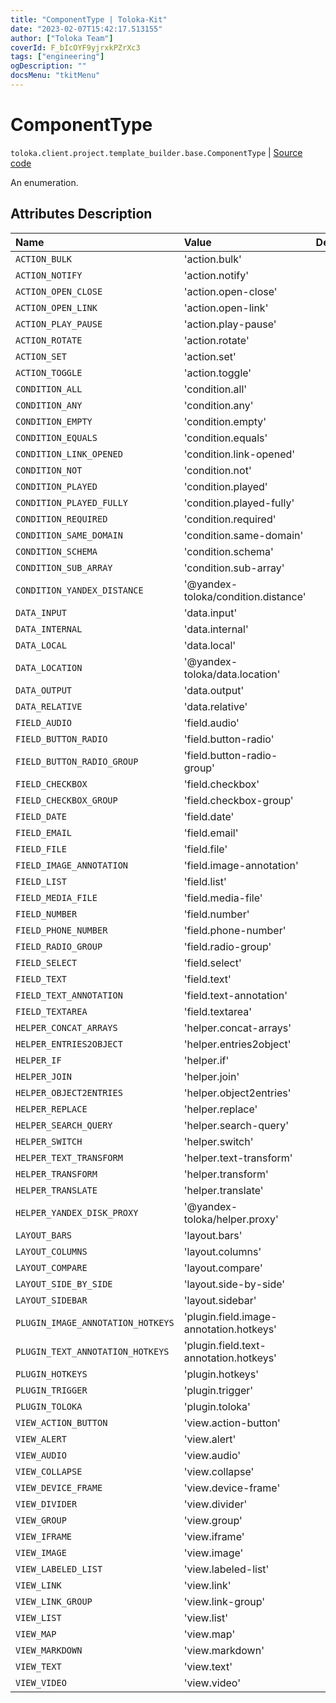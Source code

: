 ```yaml
---
title: "ComponentType | Toloka-Kit"
date: "2023-02-07T15:42:17.513155"
author: ["Toloka Team"]
coverId: F_bIcOYF9yjrxkPZrXc3
tags: ["engineering"]
ogDescription: ""
docsMenu: "tkitMenu"
---
```


# ComponentType
`toloka.client.project.template_builder.base.ComponentType` | [Source code](https://github.com/Toloka/toloka-kit/blob/v1.1.3/src/client/project/template_builder/base.py#L24)

An enumeration.

## Attributes Description

| Name | Value | Description |
| :------| :-----------| :----------| 
`ACTION_BULK`|'action.bulk'|
`ACTION_NOTIFY`|'action.notify'|
`ACTION_OPEN_CLOSE`|'action.open-close'|
`ACTION_OPEN_LINK`|'action.open-link'|
`ACTION_PLAY_PAUSE`|'action.play-pause'|
`ACTION_ROTATE`|'action.rotate'|
`ACTION_SET`|'action.set'|
`ACTION_TOGGLE`|'action.toggle'|
`CONDITION_ALL`|'condition.all'|
`CONDITION_ANY`|'condition.any'|
`CONDITION_EMPTY`|'condition.empty'|
`CONDITION_EQUALS`|'condition.equals'|
`CONDITION_LINK_OPENED`|'condition.link-opened'|
`CONDITION_NOT`|'condition.not'|
`CONDITION_PLAYED`|'condition.played'|
`CONDITION_PLAYED_FULLY`|'condition.played-fully'|
`CONDITION_REQUIRED`|'condition.required'|
`CONDITION_SAME_DOMAIN`|'condition.same-domain'|
`CONDITION_SCHEMA`|'condition.schema'|
`CONDITION_SUB_ARRAY`|'condition.sub-array'|
`CONDITION_YANDEX_DISTANCE`|'@yandex-toloka/condition.distance'|
`DATA_INPUT`|'data.input'|
`DATA_INTERNAL`|'data.internal'|
`DATA_LOCAL`|'data.local'|
`DATA_LOCATION`|'@yandex-toloka/data.location'|
`DATA_OUTPUT`|'data.output'|
`DATA_RELATIVE`|'data.relative'|
`FIELD_AUDIO`|'field.audio'|
`FIELD_BUTTON_RADIO`|'field.button-radio'|
`FIELD_BUTTON_RADIO_GROUP`|'field.button-radio-group'|
`FIELD_CHECKBOX`|'field.checkbox'|
`FIELD_CHECKBOX_GROUP`|'field.checkbox-group'|
`FIELD_DATE`|'field.date'|
`FIELD_EMAIL`|'field.email'|
`FIELD_FILE`|'field.file'|
`FIELD_IMAGE_ANNOTATION`|'field.image-annotation'|
`FIELD_LIST`|'field.list'|
`FIELD_MEDIA_FILE`|'field.media-file'|
`FIELD_NUMBER`|'field.number'|
`FIELD_PHONE_NUMBER`|'field.phone-number'|
`FIELD_RADIO_GROUP`|'field.radio-group'|
`FIELD_SELECT`|'field.select'|
`FIELD_TEXT`|'field.text'|
`FIELD_TEXT_ANNOTATION`|'field.text-annotation'|
`FIELD_TEXTAREA`|'field.textarea'|
`HELPER_CONCAT_ARRAYS`|'helper.concat-arrays'|
`HELPER_ENTRIES2OBJECT`|'helper.entries2object'|
`HELPER_IF`|'helper.if'|
`HELPER_JOIN`|'helper.join'|
`HELPER_OBJECT2ENTRIES`|'helper.object2entries'|
`HELPER_REPLACE`|'helper.replace'|
`HELPER_SEARCH_QUERY`|'helper.search-query'|
`HELPER_SWITCH`|'helper.switch'|
`HELPER_TEXT_TRANSFORM`|'helper.text-transform'|
`HELPER_TRANSFORM`|'helper.transform'|
`HELPER_TRANSLATE`|'helper.translate'|
`HELPER_YANDEX_DISK_PROXY`|'@yandex-toloka/helper.proxy'|
`LAYOUT_BARS`|'layout.bars'|
`LAYOUT_COLUMNS`|'layout.columns'|
`LAYOUT_COMPARE`|'layout.compare'|
`LAYOUT_SIDE_BY_SIDE`|'layout.side-by-side'|
`LAYOUT_SIDEBAR`|'layout.sidebar'|
`PLUGIN_IMAGE_ANNOTATION_HOTKEYS`|'plugin.field.image-annotation.hotkeys'|
`PLUGIN_TEXT_ANNOTATION_HOTKEYS`|'plugin.field.text-annotation.hotkeys'|
`PLUGIN_HOTKEYS`|'plugin.hotkeys'|
`PLUGIN_TRIGGER`|'plugin.trigger'|
`PLUGIN_TOLOKA`|'plugin.toloka'|
`VIEW_ACTION_BUTTON`|'view.action-button'|
`VIEW_ALERT`|'view.alert'|
`VIEW_AUDIO`|'view.audio'|
`VIEW_COLLAPSE`|'view.collapse'|
`VIEW_DEVICE_FRAME`|'view.device-frame'|
`VIEW_DIVIDER`|'view.divider'|
`VIEW_GROUP`|'view.group'|
`VIEW_IFRAME`|'view.iframe'|
`VIEW_IMAGE`|'view.image'|
`VIEW_LABELED_LIST`|'view.labeled-list'|
`VIEW_LINK`|'view.link'|
`VIEW_LINK_GROUP`|'view.link-group'|
`VIEW_LIST`|'view.list'|
`VIEW_MAP`|'view.map'|
`VIEW_MARKDOWN`|'view.markdown'|
`VIEW_TEXT`|'view.text'|
`VIEW_VIDEO`|'view.video'|